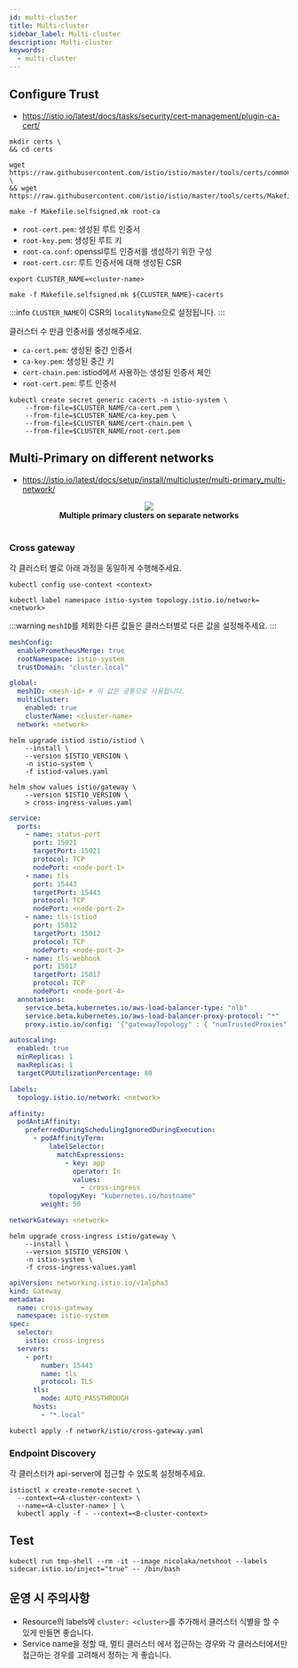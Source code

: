 ```yaml
---
id: multi-cluster
title: Multi-cluster
sidebar_label: Multi-cluster
description: Multi-cluster
keywords:
  - multi-cluster
---
```



## Configure Trust

- https://istio.io/latest/docs/tasks/security/cert-management/plugin-ca-cert/

```shell
mkdir certs \
&& cd certs
```

```shell
wget https://raw.githubusercontent.com/istio/istio/master/tools/certs/common.mk \
&& wget https://raw.githubusercontent.com/istio/istio/master/tools/certs/Makefile.selfsigned.mk
```

```shell
make -f Makefile.selfsigned.mk root-ca
```

- `root-cert.pem`: 생성된 루트 인증서
- `root-key.pem`: 생성된 루트 키
- `root-ca.conf`: openssl루트 인증서를 생성하기 위한 구성
- `root-cert.csr`: 루트 인증서에 대해 생성된 CSR

```shell
export CLUSTER_NAME=<cluster-name>
```

```shell
make -f Makefile.selfsigned.mk ${CLUSTER_NAME}-cacerts
```

:::info
`CLUSTER_NAME`이 CSR의 `localityName`으로 설정됩니다.
:::

클러스터 수 만큼 인증서를 생성해주세요.

- `ca-cert.pem`: 생성된 중간 인증서
- `ca-key.pem`: 생성된 중간 키
- `cert-chain.pem`: istiod에서 사용하는 생성된 인증서 체인
- `root-cert.pem`: 루트 인증서

```shell
kubectl create secret generic cacerts -n istio-system \
    --from-file=$CLUSTER_NAME/ca-cert.pem \
    --from-file=$CLUSTER_NAME/ca-key.pem \
    --from-file=$CLUSTER_NAME/cert-chain.pem \
    --from-file=$CLUSTER_NAME/root-cert.pem
```

## Multi-Primary on different networks

- https://istio.io/latest/docs/setup/install/multicluster/multi-primary_multi-network/

<center>
  <img src={useBaseUrl("img/mlops/mlops/istio/istio-multi-primary-diff.svg")} />
</center>

<center>
  <strong>Multiple primary clusters on separate networks</strong>
</center>
<br />

### Cross gateway

각 클러스터 별로 아래 과정을 동일하게 수행해주세요.

```shell
kubectl config use-context <context>
```

```shell
kubectl label namespace istio-system topology.istio.io/network=<network>
```

:::warning
`meshID`를 제외한 다른 값들은 클러스터별로 다른 값을 설정해주세요.
:::

```yaml title="istiod-values.yaml"
meshConfig:
  enablePrometheusMerge: true
  rootNamespace: istio-system
  trustDomain: "cluster.local"

global:
  meshID: <mesh-id> # 이 값은 공통으로 사용됩니다.
  multiCluster:
    enabled: true
    clusterName: <cluster-name>
  network: <network>
```

```shell
helm upgrade istiod istio/istiod \
    --install \
    --version $ISTIO_VERSION \
    -n istio-system \
    -f istiod-values.yaml
```

```shell
helm show values istio/gateway \
    --version $ISTIO_VERSION \
    > cross-ingress-values.yaml
```

```yaml title="cross-ingress-values.yaml"
service:
  ports:
    - name: status-port
      port: 15021
      targetPort: 15021
      protocol: TCP
      nodePort: <node-port-1>
    - name: tls
      port: 15443
      targetPort: 15443
      protocol: TCP
      nodePort: <node-port-2>
    - name: tls-istiod
      port: 15012
      targetPort: 15012
      protocol: TCP
      nodePort: <node-port-3>
    - name: tls-webhook
      port: 15017
      targetPort: 15017
      protocol: TCP
      nodePort: <node-port-4>
  annotations:
    service.beta.kubernetes.io/aws-load-balancer-type: "nlb"
    service.beta.kubernetes.io/aws-load-balancer-proxy-protocol: "*"
    proxy.istio.io/config: '{"gatewayTopology" : { "numTrustedProxies": 2 } }'

autoscaling:
  enabled: true
  minReplicas: 1
  maxReplicas: 1
  targetCPUUtilizationPercentage: 80

labels:
  topology.istio.io/network: <network>

affinity:
  podAntiAffinity:
    preferredDuringSchedulingIgnoredDuringExecution:
      - podAffinityTerm:
          labelSelector:
            matchExpressions:
              - key: app
                operator: In
                values:
                  - cross-ingress
          topologyKey: "kubernetes.io/hostname"
        weight: 50

networkGateway: <network>
```

```shell
helm upgrade cross-ingress istio/gateway \
    --install \
    --version $ISTIO_VERSION \
    -n istio-system \
    -f cross-ingress-values.yaml
```

```yaml title="network/istio/cross-gateway.yaml"
apiVersion: networking.istio.io/v1alpha3
kind: Gateway
metadata:
  name: cross-gateway
  namespace: istio-system
spec:
  selector:
    istio: cross-ingress
  servers:
    - port:
        number: 15443
        name: tls
        protocol: TLS
      tls:
        mode: AUTO_PASSTHROUGH
      hosts:
        - "*.local"
```

```shell
kubectl apply -f network/istio/cross-gateway.yaml
```

### Endpoint Discovery

각 클러스터가 api-server에 접근할 수 있도록 설정해주세요.

```shell
istioctl x create-remote-secret \
  --context=<A-cluster-context> \
  --name=<A-cluster-name> | \
  kubectl apply -f - --context=<B-cluster-context>
```

## Test

```shell
kubectl run tmp-shell --rm -it --image nicolaka/netshoot --labels sidecar.istio.io/inject="true" -- /bin/bash
```

## 운영 시 주의사항

- Resource의 labels에 `cluster: <cluster>`를 추가해서 클러스터 식별을 할 수 있게 만들면 좋습니다.
- Service name을 정할 때, 멀티 클러스터 에서 접근하는 경우와 각 클러스터에서만 접근하는 경우를 고려해서 정하는 게 좋습니다.
